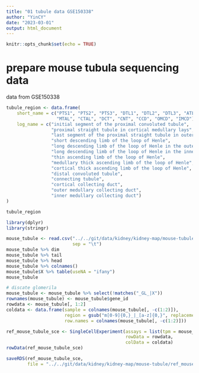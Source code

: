 ```yaml
---
title: "01 tubule data GSE150338"
author: "YinCY"
date: "2023-03-01"
output: html_document
---
```


```r
knitr::opts_chunk$set(echo = TRUE)
```

# prepare mouse tubula sequencing data
data from GSE150338
```r
tubule_region <- data.frame(
    short_name = c("PTS1", "PTS2", "PTS3", "DTL1", "DTL2", "DTL3", "ATL", 
                   "MTAL", "CTAL", "DCT", "CNT", "CCD", "OMCD", "IMCD"), 
    log_name = c("initial segment of the proximal convoluted tubule",
                 "proximal straight tubule in cortical medullary lays", 
                 "last segment of the proximal straight tubule in outer stripe of outer medulla", 
                 "short descending limb of the loop of Henle", 
                 "long descending limb of the loop of Henle in the outer medulla", 
                 "long descending limb of the loop of Henle in the inner medulla", 
                 "thin ascending limb of the loop of Henle", 
                 "medullary thick ascending limb of the loop of Henle", 
                 "cortical thick ascending limb of the loop of Henle", 
                 "distal convoluted tubule", 
                 "connecting tubule", 
                 "cortical collecting duct", 
                 "outer medullary collecting duct", 
                 "inner medullary collecting duct")
)

tubule_region
```

```r
library(dplyr)
library(stringr)

mouse_tubule <- read.csv("../../git/data/kidney/kidney-map/mouse-tubule/GSE150338_Mouse_TPM_Replicates.csv", 
                         sep = "\t")
mouse_tubule %>% dim
mouse_tubule %>% tail
mouse_tubule %>% head
mouse_tubule %>% colnames()
mouse_tubule$X %>% table(useNA = "ifany")
mouse_tubule

# discate glomerila 
mouse_tubule <- mouse_tubule %>% select(!matches("_GL_|X"))
rownames(mouse_tubule) <- mouse_tubule$gene_id
rowdata <- mouse_tubule[, 1:2]
coldata <- data.frame(sample = colnames(mouse_tubule[, -c(1:2)]), 
                      region = gsub("m[0-9]{0,}_|_[a-z]{0,}", replacement = "", colnames(mouse_tubule[, -c(1:2)])), 
                      row.names = colnames(mouse_tubule[, -c(1:2)]))

ref_mouse_tubule_sce <- SingleCellExperiment(assays = list(tpm = mouse_tubule[, -c(1:2)]), 
                                             rowData = rowdata, 
                                             colData = coldata)
rowData(ref_mouse_tubule_sce)

saveRDS(ref_mouse_tubule_sce, 
        file = "../../git/data/kidney/kidney-map/mouse-tubule/ref_mouse_tubule_sce.rds")
```






